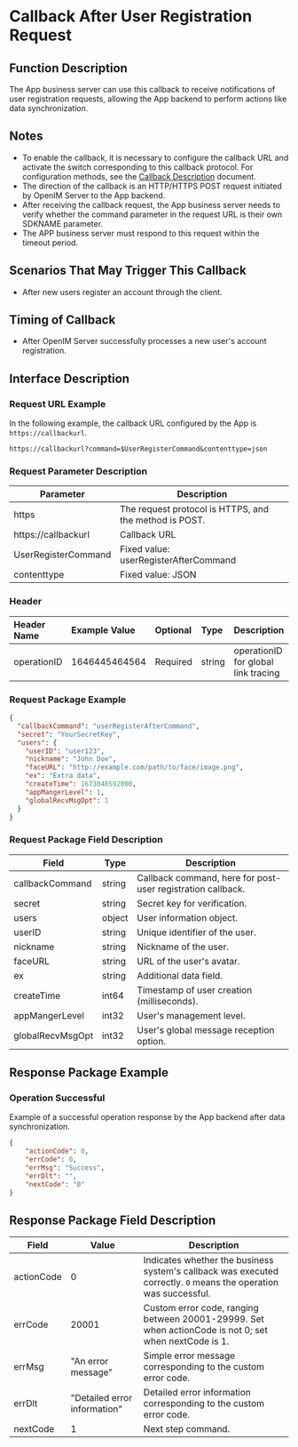 # Callback After User Registration Request

## Function Description
The App business server can use this callback to receive notifications of user registration requests, allowing the App backend to perform actions like data synchronization.

## Notes
- To enable the callback, it is necessary to configure the callback URL and activate the switch corresponding to this callback protocol. For configuration methods, see the [Callback Description](../introduction) document.
- The direction of the callback is an HTTP/HTTPS POST request initiated by OpenIM Server to the App backend.
- After receiving the callback request, the App business server needs to verify whether the command parameter in the request URL is their own SDKNAME parameter.
- The APP business server must respond to this request within the timeout period.

## Scenarios That May Trigger This Callback
- After new users register an account through the client.

## Timing of Callback
- After OpenIM Server successfully processes a new user's account registration.

## Interface Description

### Request URL Example
In the following example, the callback URL configured by the App is `https://callbackurl`.
```plaintext
https://callbackurl?command=$UserRegisterCommand&contenttype=json
```

### Request Parameter Description

| Parameter            | Description                                            |
|----------------------|--------------------------------------------------------|
| https                | The request protocol is HTTPS, and the method is POST. |
| https://callbackurl  | Callback URL                                           |
| UserRegisterCommand  | Fixed value: userRegisterAfterCommand                  |
| contenttype          | Fixed value: JSON                                      |

### Header
| Header Name   | Example Value  | Optional | Type   | Description                     |
|:--------------|:---------------|:--------|:-------|:--------------------------------|
| operationID   | 1646445464564  | Required | string | operationID for global link tracing |

### Request Package Example
```json
{
  "callbackCommand": "userRegisterAfterCommand",
  "secret": "YourSecretKey",
  "users": {
    "userID": "user123",
    "nickname": "John Doe",
    "faceURL": "http://example.com/path/to/face/image.png",
    "ex": "Extra data",
    "createTime": 1673048592000,
    "appMangerLevel": 1,
    "globalRecvMsgOpt": 1
  }
}
```

### Request Package Field Description

| Field              | Type    | Description                       |
|--------------------|---------|-----------------------------------|
| callbackCommand    | string  | Callback command, here for post-user registration callback. |
| secret             | string  | Secret key for verification.      |
| users              | object  | User information object.          |
| userID             | string  | Unique identifier of the user.    |
| nickname           | string  | Nickname of the user.             |
| faceURL            | string  | URL of the user's avatar.         |
| ex                 | string  | Additional data field.            |
| createTime         | int64   | Timestamp of user creation (milliseconds). |
| appMangerLevel     | int32   | User's management level.          |
| globalRecvMsgOpt   | int32   | User's global message reception option. |

## Response Package Example

### Operation Successful
Example of a successful operation response by the App backend after data synchronization.

```json
{
    "actionCode": 0,
    "errCode": 0,
    "errMsg": "Success",
    "errDlt": "",
    "nextCode": "0"
}
```

## Response Package Field Description

| Field       | Value                         | Description                                                           |
|-------------|-------------------------------|-----------------------------------------------------------------------|
| actionCode  | 0                             | Indicates whether the business system's callback was executed correctly. `0` means the operation was successful. |
| errCode     | 20001                         | Custom error code, ranging between 20001-29999. Set when actionCode is not 0; set when nextCode is 1. |
| errMsg      | "An error message"            | Simple error message corresponding to the custom error code.          |
| errDlt      | "Detailed error information"  | Detailed error information corresponding to the custom error code.    |
| nextCode    | 1                             | Next step command.                                                    |